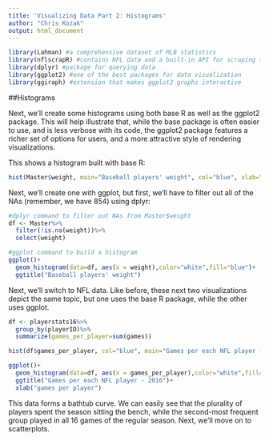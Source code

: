 ```yaml
---
title: 'Visualizing Data Part 2: Histograms'
author: "Chris Kozak"
output: html_document
---
```


```r
library(Lahman) #a comprehensive dataset of MLB statistics
library(nflscrapR) #contains NFL data and a built-in API for scraping the most recent data
library(dplyr) #package for querying data
library(ggplot2) #one of the best packages for data visualization
library(ggiraph) #extension that makes ggplot2 graphs interactive
```


##Histograms

Next, we'll create some histograms using both base R as well as the ggplot2 package. This will help illustrate that, while the base package is often easier to use, and is less verbose with its code, the ggplot2 package features a richer set of options for users, and a more attractive style of rendering visualizations.

This shows a histogram built with base R:

```r
hist(Master$weight, main="Baseball players' weight", col="blue", xlab="weight")
```

Next, we'll create one with ggplot, but first, we'll have to filter out all of the NAs (remember, we have 854) using dplyr:

```r
#dplyr command to filter out NAs from Master$weight
df <- Master%>%
  filter(!is.na(weight))%>%
  select(weight)

#ggplot command to build a histogram
ggplot()+
  geom_histogram(data=df, aes(x = weight),color="white",fill="blue")+
  ggtitle("Baseball players' weight")
```

Next, we'll switch to NFL data. Like before, these next two visualizations depict the same topic, but one uses the base R package, while the other uses ggplot.

```r
df <- playerstats16%>%
  group_by(playerID)%>%
  summarize(games_per_player=sum(games))

hist(df$games_per_player, col="blue", main="Games per each NFL player - 2016", xlab="games per player", labels=TRUE)

ggplot()+
  geom_histogram(data=df, aes(x = games_per_player),color="white",fill="blue",bins=16)+
  ggtitle("Games per each NFL player - 2016")+
  xlab("games per player")
```

This data forms a bathtub curve. We can easily see that the plurality of players spent the season sitting the bench, while the second-most frequent group played in all 16 games of the regular season. Next, we'll move on to scatterplots. 
